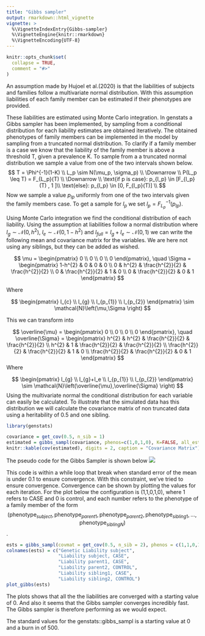 ```yaml
---
title: "Gibbs sampler"
output: rmarkdown::html_vignette
vignette: >
  %\VignetteIndexEntry{Gibbs-sampler}
  %\VignetteEngine{knitr::rmarkdown}
  %\VignetteEncoding{UTF-8}
---
```


```r
knitr::opts_chunk$set(
  collapse = TRUE,
  comment = "#>"
)
```


An assumption made by Hujoel et al.(2020) is that the liabilities of subjects and families follow a multivariate normal distribution. With this assumption liabilities of each family member can be estimated if their phenotypes are provided. 

These liabilities are estimated using Monte Carlo integration. In genstats a Gibbs sampler has been implemented, by sampling from a conditional distribution for each liability estimates are obtained iteratively. The obtained phenotypes of family members can be implemented in the model by sampling from a truncated normal distribution.
To clarify if a family member is a case we know that the liability of the family member is above a threshold T, given a prevalence K. To sample from a a truncated normal distribution we sample a value from one of the two intervals shown below.
$$
T = \Phi^{-1}(1-K) \\
L_p \sim N(\mu_p, \sigma_p) \\
\Downarrow
\\
P(L_p \leq T) = F_{L_p}(T) \\
\Downarrow
\\
\text{if p is case}: p_{l_p} \in [F_{l_p}(T) , 1 ]\\
\text{else}: p_{l_p} \in [0, F_{l_p}(T)] \\
$$
Now we sample a value $p_{lp}$ uniformly from one of the two intervals given the family members case. To get a sample for $l_p$ we set $l_p = F_{L_p}^{-1}(p_{lp})$.

Using Monte Carlo integration we find the conditional distribution of each liability. Using the assumption at liabilities follow a normal distribution where $l_g\sim\mathcal{N}(0,h^2)$, $l_e\sim\mathcal{N}(0,1-h^2)$ and $l_{full} = l_g+l_e \sim\mathcal{N}(0,1)$ we can write the following mean and covariance matrix for the variables. We are here not using any siblings, but they can be added as wished.

$$
\mu =
\begin{pmatrix}
0 \\
0 \\
0 \\
0
\end{pmatrix}, \quad
\Sigma = 
\begin{pmatrix}
1-h^{2} & 0 & 0 & 0 \\
0 & h^{2} & \frac{h^{2}}{2} & \frac{h^{2}}{2} \\
0 & \frac{h^{2}}{2} & 1 & 0 \\
0 & \frac{h^{2}}{2} & 0 & 1
\end{pmatrix}
$$

Where

$$
\begin{pmatrix}
l_{c} \\
l_{g} \\
l_{p_{1}} \\
l_{p_{2}}
\end{pmatrix} \sim \mathcal{N}\left(\mu,\Sigma
\right)
$$

This we can transform into

$$
\overline{\mu} =
\begin{pmatrix}
0 \\
0 \\
0 \\
0
\end{pmatrix}, \quad
\overline{\Sigma} = 
\begin{pmatrix}
h^{2} & h^{2} & \frac{h^{2}}{2} & \frac{h^{2}}{2} \\
h^{2} & 1 & \frac{h^{2}}{2} & \frac{h^{2}}{2} \\
\frac{h^{2}}{2} & \frac{h^{2}}{2} & 1 & 0 \\
\frac{h^{2}}{2} & \frac{h^{2}}{2} & 0 & 1
\end{pmatrix}
$$
Where

$$
\begin{pmatrix}
l_{g} \\
l_{g}+l_e \\
l_{p_{1}} \\
l_{p_{2}}
\end{pmatrix} \sim \mathcal{N}\left(\overline{\mu},\overline{\Sigma}
\right)
$$
Using the multivariate normal the conditional distribution for each variable can easily be calculated. To illustrate that the simulated data has this distribution we will calculate the covariance matrix of non truncated data using a heritability of 0.5 and one sibling.

```r
library(genstats)

covariance = get_cov(0.5, n_sib = 1)
estimated = gibbs_sampl(covariance, phenos=c(1,0,1,0), K=FALSE, all_est = TRUE)
knitr::kable(cov(estimated), digits = 2, caption = "Covariance Matrix")
```


The pseudo code for the Gibbs Sampler is shown below
![](Pseudocode.png)

This code is within a while loop that break when standard error of the mean is under 0.1 to ensure convergence.
With this constraint, we've tried to ensure convergence. Convergence can be shown by plotting the values for each iteration.
For the plot below the configuration is (1,1,0,1,0), where 1 refers to CASE and 0 is control, and each number refers to the phenotype of a family member of the form 
$$
(\text{phenotype}_{subject}, \text{phenotype}_{parent1}, \text{phenotype}_{parent2}, \text{phenotype}_{sibling1}, ...,\text{phenotype}_{siblingN})
$$.
```r
ests = gibbs_sampl(covmat = get_cov(0.5, n_sib = 2), phenos = c(1,1,0,1,0), K = 0.05, start_run = 500, all_est = TRUE)
colnames(ests) = c("Genetic Liability subject",
                   "Liability subject, CASE",
                   "Liability parent1, CASE",
                   "Liability parent2, CONTROL",
                   "Liability sibling1, CASE",
                   "Liability sibling2, CONTROL")
plot_gibbs(ests)
```

The plots shows that all the the liabilities are converged with a starting value of 0. And also it seems that the Gibbs sampler converges incredibly fast. The Gibbs sampler is therefore performing as we would expect.

The standard values for the genstats::gibbs_sampl is a starting value at 0 and a burn in of 500.
